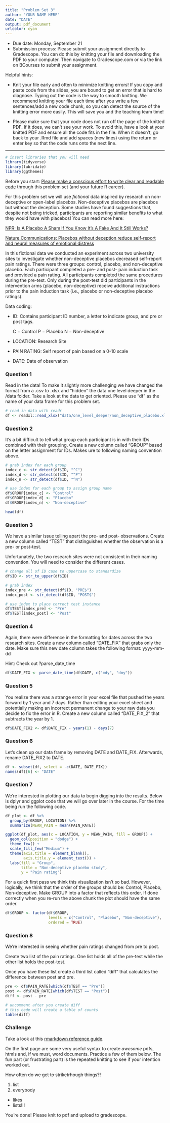```yaml
---
title: "Problem Set 3"
author: "YOUR NAME HERE"
date: "DATE"
output: pdf_document
urlcolor: cyan
---
```


* Due date: Monday, September 21
* Submission process: Please submit your assignment directly to Gradescope. You can do this by knitting your file and downloading the PDF to your computer. Then navigate to Gradescope.com or via the link on BCourses to submit your assignment. 

Helpful hints:

- Knit your file early and often to minimize knitting errors! If you copy and paste code from the slides, you are bound to get an error that is hard to diagnose. Typing out the code is the way to smooth knitting. We recommend knitting your file each time after you write a few sentences/add a new code chunk, so you can detect the source of the knitting error more easily. This will save you and the teaching team time!

- Please make sure that your code does not run off the page of the knitted PDF. If it does, we can't see your work. To avoid this, have a look at your knitted PDF and ensure all the code fits in the file. When it doesn't, go back to your .Rmd file and add spaces (new lines) using the return or enter key so that the code runs onto the next line.

--------------------------------------------------------------------------------
```r
# insert libraries that you will need
library(tidyverse)
library(lubridate)
library(ggthemes)
```

\newpage 

Before you start: [Please make a conscious effort to write clear and readable code](https://jef.works/R-style-guide/) through this problem set (and your future R career). 

For this problem set we will use *fictional* data inspired by research on non-deceptive or open-label placebos. Non-deceptive placebos are placebos but without the deception. Some studies have found suggestions that, despite not being tricked, participants are reporting similar benefits to what they would have with placebos! You can read more here:

[NPR: Is A Placebo A Sham If You Know It's A Fake And It Still Works?](https://www.npr.org/sections/health-shots/2016/10/27/499475288/is-it-still-a-placebo-when-it-works-and-you-know-its-a-placebo)

[Nature Communications: Placebos without deception reduce self-report and neural measures of emotional distress](https://www.nature.com/articles/s41467-020-17654-y)

In this fictional data we conducted an experiment across two university sites to investigate whether non-deceptive placebos decreased self-report pain ratings. There were three groups: control, placebo, and non-deceptive placebo. Each participant completed a pre- and post- pain induction task and provided a pain rating. All participants completed the same procedures during the pre-test. Only during the post-test did participants in the intervention arms (placebo, non-deceptive) receive additional instructions prior to the pain induction task (i.e., placebo or non-deceptive placebo ratings).

Data coding:

- ID: Contains participant ID number, a letter to indicate group, and pre or post tags. 

  C = Control
  P = Placebo
  N = Non-deceptive
  
- LOCATION: Research Site

- PAIN RATING: Self report of pain based on a 0-10 scale

- DATE: Date of observation

### Question 1

Read in the data! To make it slightly more challenging we have changed the format from a .csv to .xlsx and "hidden" the data one level deeper in the /data folder. Take a look at the data to get oriented. Please use "df" as the name of your data frame for this problem set.

```r
# read in data with readr
df <- readxl::read_xlsx("data/one_level_deeper/non_deceptive_placebo.xlsx")
```

\newpage

### Question 2

It's a bit difficult to tell what group each participant is in with their IDs combined with their grouping. Create a new column called "GROUP" based on the letter assignment for IDs. Makes ure to following naming convention above.

```r
# grab index for each group
index_c <- str_detect(df$ID, "^C")
index_d <- str_detect(df$ID, "^P")
index_n <- str_detect(df$ID, "^N")

# use index for each group to assign group name
df$GROUP[index_c] <- "Control"
df$GROUP[index_d] <- "Placebo"
df$GROUP[index_n] <- "Non-deceptive"

head(df)
```

\newpage 

### Question 3

We have a similar issue telling apart the pre- and post- observations. Create a new column called "TEST" that distinguishes whether the observation is a pre- or post-test.

Unfortunately, the two research sites were not consistent in their naming convention. You will need to consider the different cases. 

```r
# change all of ID case to uppercase to standardize
df$ID <- str_to_upper(df$ID)

# grab index
index_pre <- str_detect(df$ID, "PRE$")
index_post <- str_detect(df$ID, "POST$")

# use index to place correct test instance
df$TEST[index_pre] <- "Pre"
df$TEST[index_post] <- "Post"
```

\newpage 

### Question 4

Again, there were difference in the formatting for dates across the two research sites. Create a new column called "DATE_FIX" that grabs only the date. Make sure this new date column takes the following format: yyyy-mm-dd

Hint: Check out ?parse_date_time

```r
df$DATE_FIX <- parse_date_time(df$DATE, c("mdy", "dmy"))
```

\newpage 

### Question 5

You realize there was a strange error in your excel file that pushed the years forward by 1 year and 7 days. Rather than editing your excel sheet and potentially making an incorrect permanent change to your raw data you decide to fix the error in R. Create a new column called "DATE_FIX_2" that subtracts the year by 1.

```r
df$DATE_FIX2 <- df$DATE_FIX - years(1) - days(7)
```

\newpage 

### Question 6

Let's clean up our data frame by removing DATE and DATE_FIX. Afterwards, rename DATE_FIX2 to DATE.

```r
df <- subset(df, select = -c(DATE, DATE_FIX))
names(df)[6] <- "DATE"
```

\newpage 

### Question 7

We're interested in plotting our data to begin digging into the results. Below is dplyr and ggplot code that we will go over later in the course. For the time being run the following code.

```r
df_plot <- df %>% 
  group_by(GROUP, LOCATION) %>%
  summarize(MEAN_PAIN = mean(PAIN_RATE))

ggplot(df_plot, aes(x = LOCATION, y = MEAN_PAIN, fill = GROUP)) +
  geom_col(position = "dodge") +
  theme_few() +
  scale_fill_few("Medium") +
  theme(axis.title = element_blank(),
        axis.title.y = element_text()) +
  labs(fill = "Group",
       title = "Non-deceptive placebo study",
       y = "Pain rating")
```

For a quick first pass we think this visualization isn't so bad. However, logically, we think that the order of the groups should be: Control, Placebo, Non-deceptive. Make GROUP into a factor that reflects this order. If done correctly when you re-run the above chunk the plot should have the same order.

```r
df$GROUP <- factor(df$GROUP, 
                   levels = c("Control", "Placebo", "Non-deceptive"), 
                   ordered = TRUE)
```

\newpage 

### Question 8

We're interested in seeing whether pain ratings changed from pre to post. 

Create two list of the pain ratings. One list holds all of the pre-test while the other list holds the post-test.

Once you have these list create a third list called "diff" that calculates the difference between post and pre. 

```r
pre <- df$PAIN_RATE[which(df$TEST == "Pre")]
post <- df$PAIN_RATE[which(df$TEST == "Post")]
diff <- post - pre

# uncomment after you create diff
# this code will create a table of counts
table(diff)
```

\newpage

### Challenge

Take a look at this [rmarkdown reference guide](https://rstudio.com/wp-content/uploads/2015/03/rmarkdown-reference.pdf).

On the first page are some very useful syntax to create *awesome* pdfs, htmls and, if we must, word documents. Practice a few of them below. The fun part (or frustrating part) is the repeated knitting to see if your intention worked out.

~~How often do we get to striketrhough things?!~~

1. list
2. everybody
  + likes
  + lists!!!



You're done! Please knit to pdf and upload to gradescope. 